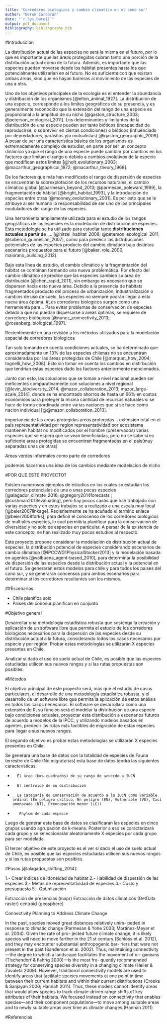```yaml
---
title: 'Corredores biologicos y cambio climatico en el cono sur'
author: "Derek Corcoran"
date: "`r Sys.Date()`"
output: pdf_document
bibliography: bibliography.bib
---
```


#Introducción

La distribución actual de las especies no será la misma en el futuro, por lo que es importante que las áreas protegidas cubran tanto una porción de la distribución actual como de la futura. Además, es importante que las especies puedan moverse desde los hábitat  presentes hasta los que potencialmente utilizarían en el futuro. No es suficiente con que existan ambas áreas, sino que no hayan barreras al movimiento de las especies de una a otra.

Uno de los objetivos principales de la ecología es el entender la abundancia y distribución de los organismos [@elton_animal_1927]. La distribución de una especie, corresponde a los límites geográficos de su presencia, y es generalmente reconocido que la extensión del rango de una especie es proporcional a la amplitud de su nicho [@gaston_structure_2003; @peterson_ecological_2011]. Los determinantes y limitantes de la distribución de una especie pueden ser tanto bióticos (incapacidad de reproducirse, o sobrevivir en ciertas condiciones) o bióticos (influenciado por depredadores, parásitos y/o mutualistas) [@gaston_geographic_2009]. A pesar de ser una característica básica de los organismos es extremadamente complejo de estudiar, en parte por ser un concepto dinámico ya que el rango de una especie puede cambiar por cambios en los factores que limitan el rango o debido a cambios evolutivos de la especie que modifican estos límites [@holt_evolutionary_2003; @macarthur_geographical_1972; @macarthur_theory_1968]. 

De los factores que más han modificado el rango de dispersión de especies se encuentran la sobrexplotación de los recursos naturales, el cambio climático global [@parmesan_beyond_2013; @parmesan_poleward_1999], la fragmentación de hábitat [@bright_habitat_1993], y la introducción de especies entre otras [@mooney_evolutionary_2001]. Es por esto que se le atribuye al ser humano la responsabilidad de ser uno de los principales moduladores del rango de las especies.

Una herramienta ampliamente utilizada para el estudio de los rangos geográficos de las especies es la modelación de distribución de especies. Esta metodología se ha utilizado para estudiar tanto **distribuciones actuales a partir de** …. [@hirzel_habitat_2008; @peterson_ecological_2011; @soberon_grinnellian_2007], como para predecir las distribuciones potenciales de las especies producto del cambio climático bajo distintos escenarios propuestos para el futuro [@baker_role_2000; maiorano_building_2013].

Bajo esta línea de estudio, el cambio climático y la fragmentación del hábitat se combinan formando una nueva problemática. Por efecto del cambio climático se predice que las especies cambien su área de distribución [@chen_rapid_2011], sin embargo es necesario que se dispersen hacia esta nueva área. Debido a la presencia de hábitats fragmentados producto del proceso de urbanización, industrialización o cambios de uso de suelo, las especies no siempre podrán llegar a esta nueva área óptima.
#Los corredores biologicos surgen como una herramienta para...
 Para evitar problemas de conservación de especies debido a que no puedan dispersarse a areas optimas, se requiere de corredores biológicos [@nunez_connectivity_2013; @rosenberg_biological_1997].

Recientemente en una revisión a los métodos utilizados para la modelación espacial de corredores biologicos  

Tan solo tomando en cuenta condiciones actuales, se ha determinado que aproximadamente un 13% de las especies chilenas no se encuentran consideradas por las áreas protegidas de Chile [@marquet_how_2004; tognelli_how_2008]. Esto sin tomar en cuenta los cambios en distirbución que tendrian estas especies dado los factores anteriormente mencionados.


Junto con esto, las soluciones que se toman a nivel nacional pueden ser ineficientes comparativamente con soluciones a nivel regional [@levin_biodiversity_2014; @mazor_collaboration_2013; mazor_large-scale_2014], donde se ha encontrado ahorros de hasta un 66% en costos económicos para proteger la misma cantidad de recursos naturales si se hace de forma coordinada entre varias naciones que si se hace como nacion individual [@@mazor_collaboration_2013].


importancia de las areas protegidas
areas protegidas… extension total en el pais
representatividad por region
representatividad por ecosistema
mantienen habitat no modificados por el hombre (preservados)
varias especies que se espera que se vean beneficiadas, pero no se sabe si es suficiente
areas protegidas se encuentran fragmentadas en el pais(muy separadas unas de otras)

Areas verdes informales como parte de corredores

podemos hacernos una idea de los cambios mediante modelacion de nicho

#POR QUE ESTE PROYECTO?

Existen numerosos ejemplos de estudios en los cuales se estudian los corredores potenciales de una o unas pocas especies [@alagador_climate_2016; @gregory2014forecasts ; @cushman2013evaluating], pero hay pocos casos que han trabajado con varias especies y en estos trabajos se a realizado a una escala muy local [@beier2007linkage]. Recientemente se ha acuñado el termino enlace [@beier2008forks], para definir el conscenso de los corredores biologicos de multiples especies, lo cual permitiria planificar para la conservacion de diversidad y no solo de especies en particular. A persar de la existencia de este concepto, se han realizado muy pocos estudios al respecto.

Este proyecto propone considerar la modelación de distribución actual de especies, la distribución potencial de especies considerando escenarios de cambio climático [@IPCCWG1PhysicalStocker2013] y la modelación basada en agentes [@valbuena_agent-based_2010], para determinar la posibilidad de dispersión de las especies desde la distribución actual y la potencial en el futuro. Se generarán estos modelos para chile y para todos los paises del cono sur, y se generaran concensos para ambos escenarios para determinar si los corredores resultantes son los mismos.

##Escenarios

* Chile planifica solo
* Paises del conosur planifican en conjunto

#Objetivo general

Desarrollar una metodología estadística robusta que sostenga la creación y aplicación de un software libre que permita el estudio de los corredores biológicos necesarios para la dispersión de las especies desde su distribución actual a la futura, considerando  todos los casos necesarios por especie y por región. 
Probar estas metodologías se utilizarán X especies presentes en Chile.

Analizar si dado el uso de suelo actual de Chile, es posible que las especies estudiadas utilicen sus nuevos rangos y si las rutas propuestas son posibles.
 
#Métodos

El objetivo principal de este proyecto será, más que el estudio de casos particulares, el desarrollo de una metodología estadística robusta, y el desarrollo de un software libre que permita la aplicación de estos análisis en todos los casos necesarios.  El software se desarrollara como una extensión de R, su función será el modelar la distribución de una especie bajo condiciones actuales, proyectar esta distribución a escenarios futuros de acuerdo a modelos de la IPCC, y utilizando modelos basados en agentes, predecir las rutas más factibles de migración de estas especies para llegar a sus nuevos rangos.
 
El segundo objetivo es probar estas metodologías se utilizarán X especies presentes en Chile.
 
Se generará una base de datos con la totalidad de especies de Fauna terrestre de Chile (No migratorias) esta base de datos tendrá las siguientes características:
 
-       El área (kms cuadrados) de su rango de acuerdo a IUCN
-       El centroide de su distribución
-       La categoría de conservación de acuerdo a la IUCN como variable ordinal (En peligro crítico, En peligro (EN), Vulnerable (VU), Casi amenazada (NT), Preocupación menor (LC))
-        Phylum de cada especie
 
Luego de generar esta base de datos se clasificaran las especies en cinco grupos usando agrupación de k-means. Posterior a eso se caracterizará cada grupo y se seleccionarán aleatoriamente X especies por cada grupo para ser modelada.

El tercer objetivo de este proyecto es el ver si dado el uso de suelo actual de Chile, es posible que las especies estudiadas utilicen sus nuevos rangos y si las rutas propuestas son posibles.
 
 
#Pasos [@alagador_shifting_2014]:

1.- Crear indices de idoneidad de habitat
2.- Habilidad de dispersión de las especies
3.- Metas de representatividad de especies
4.- Costo y presupuesto
5.- Optimización

Extracción de presencias (mapr)
Extracción de datos climáticos (GetData raster)
centroid {geosphere}



Connectivity Planning to Address Climate Change



In the past, species moved great distances relatively unim-
peded in response to climatic change (Parmesan & Yohe
2003; Martinez-Meyer et al. 2004). Given the rate of pro-
jected future climate change, it is likely species will need
to move farther in the 21
st
century (Schloss et al. 2012),
and they may encounter substantial anthropogenic bar-
riers that were not present in the past (Sanderson
et al. 2002). Thus, maintaining connectivity—the degree
to which a landscape facilitates the movement of or-
ganisms (Tischendorf & Fahrig 2000)—is the most fre-
quently recommended strategy for conserving species
diversity in a changing climate (Heller & Zavaleta 2009).
However, traditional connectivity models are used to
identify areas that facilitate species movements at one
point in time between their current habitats and within
their current distributions (Crooks & Sanjayan 2006;
Hannah 2011). Thus, these models cannot identify areas
that would allow species to track climate-driven range
shifts of key attributes of their habitats. We focused
instead on connectivity that enables species—and their
component populations—to move among suitable areas
and to newly suitable areas over time as climate changes
(Hannah 2011)

 
#Referencias